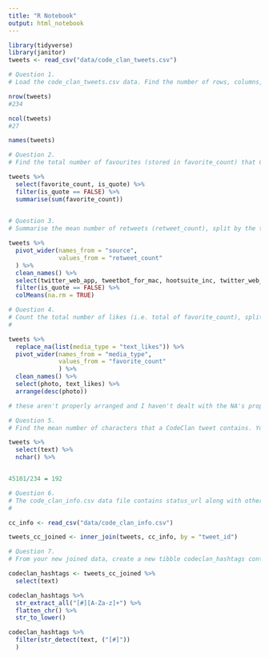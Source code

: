 ```yaml
---
title: "R Notebook"
output: html_notebook
---
```


```r
library(tidyverse)
library(janitor)
tweets <- read_csv("data/code_clan_tweets.csv")
```

```r
# Question 1.
# Load the code_clan_tweets.csv data. Find the number of rows, columns, and list all the variable names.

nrow(tweets)
#234

ncol(tweets)
#27

names(tweets)
```


```r
# Question 2.
# Find the total number of favourites (stored in favorite_count) that CodeClan tweets have got. Don’t add a tweet’s favorite_count to the total when the tweet was quoted (see the is_quote variable).

tweets %>%
  select(favorite_count, is_quote) %>%
  filter(is_quote == FALSE) %>%
  summarise(sum(favorite_count))
  
```

```r
# Question 3.
# Summarise the mean number of retweets (retweet_count), split by the type of platform that was used to tweet (source). Again, omit quoted tweets from the mean.

tweets %>%
  pivot_wider(names_from = "source",
              values_from = "retweet_count"
  ) %>%
  clean_names() %>%
  select(twitter_web_app, tweetbot_for_mac, hootsuite_inc, twitter_web_client, twitter_for_i_phone, tweet_deck, is_quote) %>%
  filter(is_quote == FALSE) %>%
  colMeans(na.rm = TRUE)

```


```r
# Question 4.
# Count the total number of likes (i.e. total of favorite_count), split by media type, and arrange them from most likes to least. Assume that any tweets without a listed media type are of type “text”.
#

tweets %>%
  replace_na(list(media_type = "text_likes")) %>%
  pivot_wider(names_from = "media_type",
              values_from = "favorite_count"
              ) %>%
  clean_names() %>%
  select(photo, text_likes) %>%
  arrange(desc(photo))

# these aren't properly arranged and I haven't dealt with the NA's properly


```


```r
# Question 5.
# Find the mean number of characters that a CodeClan tweet contains. You can either find a way to count the text in the text variable, or use the variable display_text_width which contains a count. Checking both would be a good idea if possible to see if they match (but it’s not essential).

tweets %>%
  select(text) %>%
  nchar() %>%


45101/234 = 192


```


```r
# Question 6.
# The code_clan_info.csv data file contains status_url along with other info. Load this in, and join it to the code_clan_tweets tibble, so that you have a status_url for each tweet. Decide which variable to join the tibbles on.
#

cc_info <- read_csv("data/code_clan_info.csv")

tweets_cc_joined <- inner_join(tweets, cc_info, by = "tweet_id")

```


```r
# Question 7.
# From your new joined data, create a new tibble codeclan_hashtags containing only the tweet_id and convert the hashtags into lowercase for analysis. Keep only those tweets with hashtags.

codeclan_hashtags <- tweets_cc_joined %>%
  select(text)

codeclan_hashtags %>%
  str_extract_all("[#][A-Za-z]+") %>%
  flatten_chr() %>%
  str_to_lower()

codeclan_hashtags %>%
  filter(str_detect(text, ("[#]"))
  )

```

